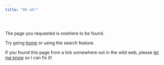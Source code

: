 ```yaml
---
title: "Uh oh!"
---
```


<br>

[The page you requested is nowhere to be found.]{.h3}

Try going [home](/) or using the search feature.

If you found this page from a link somewhere out in the wild web, please [let me know](mailto:ktuyen.ds@gmail.com) so I can fix it!